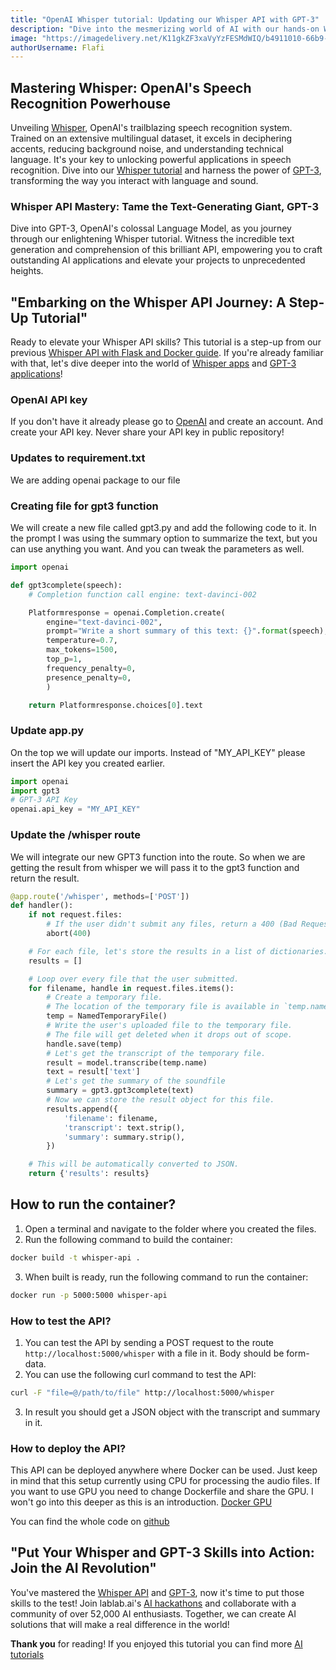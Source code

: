 ```yaml
---
title: "OpenAI Whisper tutorial: Updating our Whisper API with GPT-3"
description: "Dive into the mesmerizing world of AI with our hands-on Whisper API tutorial. Unleash the power of GPT-3 and transform your Flask Whisper API. Learn, create, and innovate with AI!"
image: "https://imagedelivery.net/K11gkZF3xaVyYzFESMdWIQ/b4911010-66b9-4bef-54f0-cef0d4413000/full"
authorUsername: Flafi
---
```


## Mastering Whisper: OpenAI's Speech Recognition Powerhouse

Unveiling [Whisper](https://lablab.ai/tech/openai/whisper), OpenAI's trailblazing speech recognition system. Trained on an extensive multilingual dataset, it excels in deciphering accents, reducing background noise, and understanding technical language. It's your key to unlocking powerful applications in speech recognition. Dive into our [Whisper tutorial](https://lablab.ai/t/tech/openai/whisper) and harness the power of [GPT-3](https://lablab.ai/tech/openai/gpt3), transforming the way you interact with language and sound.

### Whisper API Mastery: Tame the Text-Generating Giant, GPT-3

Dive into GPT-3, OpenAI's colossal Language Model, as you journey through our enlightening Whisper tutorial. Witness the incredible text generation and comprehension of this brilliant API, empowering you to craft outstanding AI applications and elevate your projects to unprecedented heights.

## "Embarking on the Whisper API Journey: A Step-Up Tutorial"

Ready to elevate your Whisper API skills? This tutorial is a step-up from our previous [Whisper API with Flask and Docker guide](https://lablab.ai/t/whisper-api-flask-docker). If you're already familiar with that, let's dive deeper into the world of [Whisper apps](https://lablab.ai/apps/tech/openai/whisper) and [GPT-3 applications](https://lablab.ai/apps/tech/openai/gpt3)!

### OpenAI API key

If you don't have it already please go to [OpenAI](https://openai.com/api/) and create an account. And create your API key.
Never share your API key in public repository!

### Updates to requirement.txt

We are adding openai package to our file

### Creating file for gpt3 function

We will create a new file called gpt3.py and add the following code to it. In the prompt I was using the summary option to summarize the text,
 but you can use anything you want. And you can tweak the parameters as well.

```python
import openai

def gpt3complete(speech):
    # Completion function call engine: text-davinci-002

    Platformresponse = openai.Completion.create(
        engine="text-davinci-002",
        prompt="Write a short summary of this text: {}".format(speech),
        temperature=0.7,
        max_tokens=1500,
        top_p=1,
        frequency_penalty=0,
        presence_penalty=0,
        )

    return Platformresponse.choices[0].text

```

### Update app.py

On the top we will update our imports. Instead of "MY_API_KEY" please insert the API key you created earlier.

```python
import openai
import gpt3
# GPT-3 API Key
openai.api_key = "MY_API_KEY"
```

### Update the /whisper route
We will integrate our new GPT3 function into the route. So when we are getting the result from whisper we will pass it to the gpt3 function and return the result.

```python
@app.route('/whisper', methods=['POST'])
def handler():
    if not request.files:
        # If the user didn't submit any files, return a 400 (Bad Request) error.
        abort(400)

    # For each file, let's store the results in a list of dictionaries.
    results = []

    # Loop over every file that the user submitted.
    for filename, handle in request.files.items():
        # Create a temporary file.
        # The location of the temporary file is available in `temp.name`.
        temp = NamedTemporaryFile()
        # Write the user's uploaded file to the temporary file.
        # The file will get deleted when it drops out of scope.
        handle.save(temp)
        # Let's get the transcript of the temporary file.
        result = model.transcribe(temp.name)
        text = result['text']
        # Let's get the summary of the soundfile
        summary = gpt3.gpt3complete(text)
        # Now we can store the result object for this file.
        results.append({
            'filename': filename,
            'transcript': text.strip(),
            'summary': summary.strip(),
        })

    # This will be automatically converted to JSON.
    return {'results': results}
```


## How to run the container?
1. Open a terminal and navigate to the folder where you created the files.
2. Run the following command to build the container:

```bash
docker build -t whisper-api .
```
3. When built is ready, run the following command to run the container:

```bash
docker run -p 5000:5000 whisper-api
```

### How to test the API?
1. You can test the API by sending a POST request to the route `http://localhost:5000/whisper` with a file in it. Body should be form-data.
2. You can use the following curl command to test the API:

```bash
curl -F "file=@/path/to/file" http://localhost:5000/whisper
```
3. In result you should get a JSON object with the transcript and summary in it.

### How to deploy the API?
This API can be deployed anywhere where Docker can be used. Just keep in mind that this setup currently using CPU for processing the audio files.
If you want to use GPU you need to change Dockerfile and share the GPU. I won't go into this deeper as this is an introduction.
[Docker GPU](https://docs.docker.com/config/containers/resource_constraints/)

You can find the whole code on [github](https://github.com/lablab-ai/whisper-api-flask/tree/gpt3-summarizer)

## "Put Your Whisper and GPT-3 Skills into Action: Join the AI Revolution"

You've mastered the [Whisper API](https://lablab.ai/tech/openai/whisper) and [GPT-3](https://lablab.ai/tech/openai/gpt3), now it's time to put those skills to the test! Join lablab.ai's [AI hackathons](https://lablab.ai/event) and collaborate with a community of over 52,000 AI enthusiasts. Together, we can create AI solutions that will make a real difference in the world!

**Thank you** for reading! If you enjoyed this tutorial you can find more [AI tutorials](https://lablab.ai/t)
